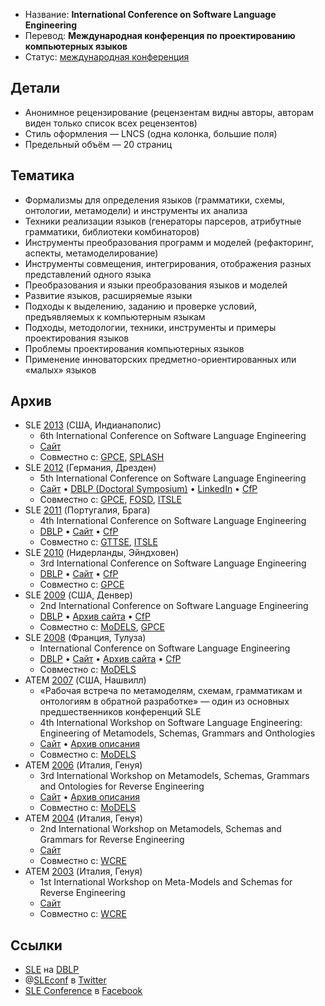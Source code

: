 * Название: '''International Conference on Software Language Engineering'''
* Перевод: '''Международная конференция по проектированию компьютерных языков'''
* Статус: [[International Conference|международная конференция]]

== Детали ==
* Анонимное рецензирование (рецензентам видны авторы, авторам виден только список всех рецензентов)
* Стиль оформления — LNCS (одна колонка, большие поля)
* Предельный объём — 20 страниц

== Тематика ==
* Формализмы для определения языков (грамматики, схемы, онтологии, метамодели) и инструменты их анализа
* Техники реализации языков (генераторы парсеров, атрибутные грамматики, библиотеки комбинаторов)
* Инструменты преобразования программ и моделей (рефакторинг, аспекты, метамоделирование)
* Инструменты совмещения, интегрирования, отображения разных представлений одного языка
* Преобразования и языки преобразования языков и моделей
* Развитие языков, расширяемые языки
* Подходы к выделению, заданию и проверке условий, предъявляемых к компьютерным языкам
* Подходы, методологии, техники, инструменты и примеры проектирования языков
* Проблемы проектирования компьютерных языков
* Применение инноваторских предметно-ориентированных или «малых» языков

== Архив ==
* SLE [[2013]] (США, Индианаполис)
** 6th International Conference on Software Language Engineering
** [http://planet-sl.org/sle2013/ Сайт]
** Совместно с: [[GPCE]], [[SPLASH]]
* SLE [[2012]] (Германия, Дрезден)
** 5th International Conference on Software Language Engineering
** [http://planet-sl.org/sle2012/ Сайт] • [http://dblp.uni-trier.de/db/conf/sle/sle2012d.html DBLP (Doctoral Symposium)] • [http://events.linkedin.com/sle-2012-905279 LinkedIn] • [http://wikicfp.com/cfp/servlet/event.showcfp?eventid=20977&copyownerid=420 CfP]
** Совместно с: [[GPCE]], [[FOSD]], [[ITSLE]]
* SLE [[2011]] (Португалия, Брага)
** 4th International Conference on Software Language Engineering
** [http://dblp.uni-trier.de/db/conf/sle/sle2011.html DBLP] • [http://planet-sl.org/sle2011/ Сайт] • [http://wikicfp.com/cfp/servlet/event.showcfp?eventid=14544&copyownerid=21277 CfP]
** Совместно с: [[GTTSE]], [[ITSLE]]
* SLE [[2010]] (Нидерланды, Эйндховен)
** 3rd International Conference on Software Language Engineering
** [http://dblp.uni-trier.de/db/conf/sle/sle2010.html DBLP] • [http://planet-sl.org/sle2010/ Сайт] • [http://wikicfp.com/cfp/servlet/event.showcfp?eventid=8563&copyownerid=9565 CfP]
** Совместно с: [[GPCE]]
* SLE [[2009]] (США, Денвер)
** 2nd International Conference on Software Language Engineering
** [http://dblp.uni-trier.de/db/conf/sle/sle2009.html DBLP] • [http://web.archive.org/web/20101011091928/http://planet-sl.org/sle2009/ Архив сайта] • [http://wikicfp.com/cfp/servlet/event.showcfp?eventid=4668&copyownerid=3290 CfP]
** Совместно с: [[MoDELS]], [[GPCE]]
* SLE [[2008]] (Франция, Тулуза)
** International Conference on Software Language Engineering
** [http://dblp.uni-trier.de/db/conf/sle/sle2008.html DBLP] • [http://planet-sl.org/sle2008/ Сайт] • [http://web.archive.org/web/20081013114121/http://planet-sl.org/sle2008/ Архив сайта] • [http://wikicfp.com/cfp/servlet/event.showcfp?eventid=3151&copyownerid=2 CfP]
** Совместно с: [[MoDELS]]
* ATEM [[2007]] (США, Нашвилл)
** «Рабочая встреча по метамоделям, схемам, грамматикам и онтологиям в обратной разработке» — один из основных предшественников конференций SLE
** 4th International Workshop on Software Language Engineering: Engineering of Metamodels, Schemas, Grammars and Onthologies
** [http://www.megaplanet.org/atem2007/ Сайт] • [http://web.archive.org/web/20090316063623/http://models2007.isis.vanderbilt.edu/workshops.html#w2 Архив описания]
** Совместно с: [[MoDELS]]
* ATEM [[2006]] (Италия, Генуя)
** 3rd International Workshop on Metamodels, Schemas, Grammars and Ontologies for Reverse Engineering
** [http://planet-mde.org/atem2006/ Сайт] • [http://web.archive.org/web/20071102151834/http://www.disi.unige.it/researchsites/models06/workshops.php Архив описания]
** Совместно с: [[MoDELS]]
* ATEM [[2004]] (Италия, Генуя)
** 2nd International Workshop on Metamodels, Schemas and Grammars for Reverse Engineering
** [http://planet-mde.org/atem2004/ Сайт]
** Совместно с: [[WCRE]]
* ATEM [[2003]] (Италия, Генуя)
** 1st International Workshop on Meta-Models and Schemas for Reverse Engineering
** [http://planet-mde.org/atem2003/ Сайт]
** Совместно с: [[WCRE]]


== Ссылки ==
* [http://dblp.uni-trier.de/db/conf/sle/ SLE] на [[DBLP]]
* @[http://twitter.com/sleconf SLEconf] в [[Twitter]]
* [http://www.facebook.com/sleconf SLE Conference] в [[Facebook]]
